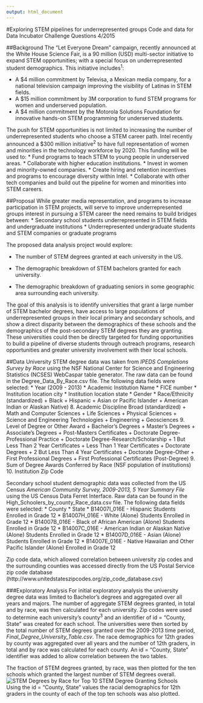```yaml
---
output: html_document
---
```


#Exploring STEM pipelines for underrepresented groups
Code and data for Data Incubator Challenge Questions 4/2015

##Background
The "Let Everyone Dream" campaign, recently announced at the White House Science Fair, is a 90 million (USD) multi-sector initiative to expand STEM opportunities; with a special focus on underrepresented student demographics. This initiative includes^1^:

* A $4 million commitment by Televisa, a Mexican media company, for a national television campaign improving the visibility of Latinas in STEM fields.
* A $15 million commitment by 3M corporation to fund STEM programs for women and underserved population.
* A $4 million commitment by the Motorola Solutions Foundation for innovative hands-on STEM programming for underserved students.

The push for STEM opportunities is not limited to  increasing the number of underrepresented students who choose a STEM career path. Intel recently announced a $300 million initiative^2^ to have full representation of women and minorities in the technology workforce by 2020. This funding will be used to:
* Fund programs to teach STEM to young people in underserved areas.
* Collaborate with higher education institutions.
* Invest in women and minority-owned companies.
* Create hiring and retention incentives and programs to encourage diversity within Intel.
* Collaborate with other tech companies and build out the pipeline for women and minorities into STEM careers.

##Proposal
While greater media representation, and programs to increase participation in STEM projects, will serve to improve underrepresented groups interest in pursuing a STEM career the need remains to build bridges between:
* Secondary school students underrepresented in STEM fields and undergraduate institutions
* Underrepresented undergraduate students and STEM companies or graduate programs

The proposed data analysis project would explore:

* The number of STEM degrees granted at each university in the US.

* The demographic breakdown of STEM bachelors granted for each university.

* The demographic breakdown of graduating seniors in some geographic area surrounding each university.

The goal of this analysis is to identify universities that grant a large number of STEM bachelor degrees, have access to large populations of underrepresented groups in their local primary and secondary schools, and show a direct disparity between the demographics of these schools and the demographics of the post-secondary STEM degrees they are granting. These universities could then be directly targeted for funding opportunities to build a pipeline of diverse students through outreach programs, research opportunities and greater university involvement with their local schools.  

##Data
University STEM degree data was taken from *IPEDS Completions Survey by Race* using the NSF National Center for Science and Engineering Statistics (NCSES) WebCaspar table generator.  The raw data can be found in the Degree_Data_By_Race.csv file. 
The following data fields were selected:
* Year (2009 - 2013)
* Academic Institution Name
* FICE number
* Institution location city
* Institution location state
* Gender
* Race/Ethnicity (standardized)
  + Black
  + Hispanic 
  + Asian or Pacific Islander
  + American Indian or Alaskan Native)
8. Academic Discipline Broad (standardized)
  + Math and Computer Sciences
  + Life Sciences
  + Physical Sciences
  + Science and Engineering Technologies
  + Engineering
  + Geosciences
9. Level of Degree or Other Award
  + Bachelor's Degrees
  + Master's Degrees
  + Associate's Degrees
  + Post-Masters Certificates
  + Doctorate Degree-Professional Practice
  + Doctorate Degree-Research/Scholarship
  + 1 But Less Than 2 Year Certificates
  + Less Than 1 Year Certificates
  + Doctorate Degrees
  + 2 But Less Than 4 Year Certificates
  + Doctorate Degree-Other
  + First Professional Degrees
  + First Professional Certificates (Post-Degree)
9. Sum of Degree Awards Conferred by Race (NSF population of institutions)
10. Institution Zip Code

Secondary school student demographic data was collected from the US Census *American Community Survey, 2009-2013, 5 Year Summary File* using the US Census Data Ferret Interface. Raw data can be found in the High_Schoolers_by_county_Race_data.csv file.
The following data fields were selected:
* County
* State
* B14007I_016E - Hispanic Students Enrolled in Grade 12
* B14007H_016E - White (Alone) Students Enrolled in Grade 12
* B14007B_016E - Black of African American (Alone) Students Enrolled in Grade 12
* B14007C_016E - American Indian or Alaskan Native (Alone) Students Enrolled in Grade 12
* B14007D_016E - Asian (Alone) Students Enrolled in Grade 12
* B14007E_016E - Native Hawaiian and Other Pacific Islander (Alone) Enrolled in Grade 12

Zip code data, which allowed correlation between university zip codes and the surrounding counties was accessed directly from the US Postal Service zip code database (http://www.unitedstateszipcodes.org/zip_code_database.csv) 

###Exploratory Analysis
For initial exploratory analysis the university degree data was limited to Bachelor's degrees and aggregated over all years and majors. The number of aggregate STEM degrees granted, in total and by race, was then calculated for each university.  Zip codes were used to determine each university's county^3^ and an identifier of id = "County, State" was created for each school. The universities were then sorted by the total number of STEM degrees granted over the 2009-2013 time period, *Final_Degree_University_Table.csv*. 
The race demographics for 12th grades by county was aggregated over all years and the number of 12th graders, in total and by race was calculated for each county. An id = "County, State" identifier was added to allow correlation between the two tables. 

The fraction of STEM degrees granted, by race, was then plotted for the ten schools which granted the largest number of STEM degrees overall.   
![STEM Degrees by Race for Top 10 STEM Degree Granting Schools](./Top_Ten_Schools_Degree_Demo.png)  
Using the id = "County, State" values the racial demographics for 12th graders in the county of each of the top ten schools was also plotted.

